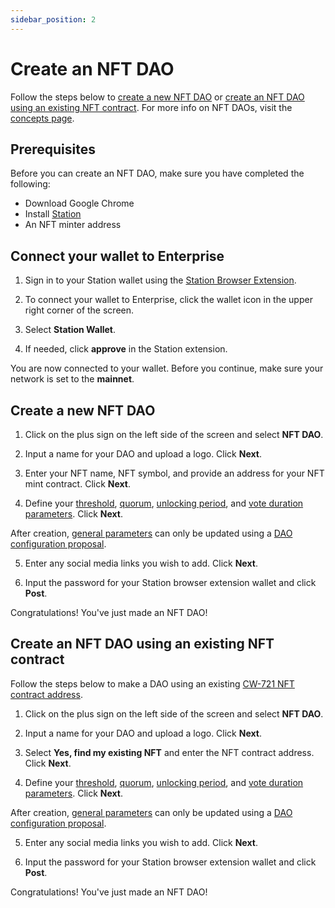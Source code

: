```yaml
---
sidebar_position: 2
---
```



# Create an NFT DAO

Follow the steps below to [create a new NFT DAO](#create-a-new-nft-dao) or [create an NFT DAO using an existing NFT contract](#create-an-nft-dao-using-an-existing-nft-contract). For more info on NFT DAOs, visit the [concepts page](../concepts/about.mdx#nft-daos).

## Prerequisites

Before you can create an NFT DAO, make sure you have completed the following:
- Download Google Chrome
- Install [Station](https://setup.station.money)
- An NFT minter address

## Connect your wallet to Enterprise

1. Sign in to your Station wallet using the [Station Browser Extension](https://setup.station.money). 

2. To connect your wallet to Enterprise, click the wallet icon in the upper right corner of the screen. 

3. Select **Station Wallet**. 

4. If needed, click **approve** in the Station extension. 

You are now connected to your wallet. Before you continue, make sure your network is set to the **mainnet**.

## Create a new NFT DAO

1. Click on the plus sign on the left side of the screen and select **NFT DAO**. 

2. Input a name for your DAO and upload a logo. Click **Next**.

3. Enter your NFT name, NFT symbol, and provide an address for your NFT mint contract. Click **Next**.

4. Define your [threshold](../concepts/config.mdx#threshold), [quorum](../concepts/config.mdx#quorum), [unlocking period](../concepts/config.mdx#unlocking-period), and [vote duration parameters](../concepts/config.mdx#vote-duration). Click **Next**.

<Admonition type="caution" title="Updating parameters">

After creation, [general parameters](../concepts/config.mdx#general-parameters) can only be updated using a [DAO configuration proposal](../concepts/governance.mdx#dao-configuration-proposals). 

</Admonition>

5. Enter any social media links you wish to add. Click **Next**.

6. Input the password for your Station browser extension wallet and click **Post**.

Congratulations! You've just made an NFT DAO!

## Create an NFT DAO using an existing NFT contract

Follow the steps below to make a DAO using an existing [CW-721 NFT contract address](https://github.com/CosmWasm/cw-nfts/blob/main/packages/cw721/README.md).

1. Click on the plus sign on the left side of the screen and select **NFT DAO**. 

2. Input a name for your DAO and upload a logo. Click **Next**.

3. Select **Yes, find my existing NFT** and enter the NFT contract address. Click **Next**.

4. Define your [threshold](../concepts/config.mdx#threshold), [quorum](../concepts/config.mdx#quorum), [unlocking period](../concepts/config.mdx#unlocking-period), and [vote duration parameters](../concepts/config.mdx#vote-duration). Click **Next**.


<Admonition type="caution" title="Updating parameters">

After creation, [general parameters](../concepts/config.mdx#general-parameters) can only be updated using a [DAO configuration proposal](../concepts/governance.mdx#dao-configuration-proposals). 

</Admonition>

5. Enter any social media links you wish to add. Click **Next**.

6. Input the password for your Station browser extension wallet and click **Post**.

Congratulations! You've just made an NFT DAO!


